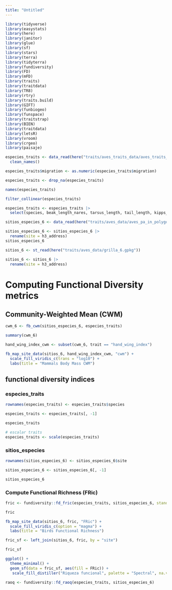 ```yaml
---
title: "Untitled"
---
```


```r
library(tidyverse)
library(easystats)
library(here)
library(janitor)
library(glue)
library(sf)
library(stars)
library(terra)
library(tidyterra)
library(fundiversity)
library(FD)
library(mFD)
library(traits)
library(traitdata)
library(TR8)
library(rtry)
library(traits.build)
library(GIFT)
library(funbiogeo)
library(funspace)
library(traitstrap)
library(BIEN)
library(traitdata)
library(letsR)
library(vroom)
library(crgeo)
library(paisaje)
```


```r
especies_traits <- data_read(here("traits/aves_traits_data/aves_traits_obtained/aves_cr_traits_ebird.xlsx")) |>
  clean_names()
```

```r
especies_traits$migration <- as.numeric(especies_traits$migration)
```

```r
especies_traits <- drop_na(especies_traits)
```


```r
names(especies_traits)
```

```r
filter_collinear(especies_traits)
```

```r
especies_traits <- especies_traits |>
  select(species, beak_length_nares, tarsus_length, tail_length, kipps_distance, hand_wing_index, mass)
```




```r
sitios_especies_6 <- data_read(here("traits/aves_data/aves_pa_in_polygons_6_df.xlsx"))
```

```r
sitios_especies_6 <- sitios_especies_6 |>
  rename(site = h3_address)
sitios_especies_6
```


```r
sitios_6 <- st_read(here("traits/aves_data/grilla_6.gpkg"))
```

```r
sitios_6 <- sitios_6 |>
  rename(site = h3_address)
```


# Computing Functional Diversity metrics

## Community-Weighted Mean (CWM)

```r
cwm_6 <- fb_cwm(sitios_especies_6, especies_traits)
```

```r
summary(cwm_6)
```


```r
hand_wing_index_cwm <- subset(cwm_6, trait == "hand_wing_index")
```


```r
fb_map_site_data(sitios_6, hand_wing_index_cwm, "cwm") +
  scale_fill_viridis_c(trans = "log10") +
  labs(title = "Mammals Body Mass CWM")
```

## functional diversity indices

### especies_traits

```r
rownames(especies_traits) <- especies_traits$species
```

```r
especies_traits <- especies_traits[, -1]
```

```r
especies_traits
```

```r
# escalar traits
especies_traits <- scale(especies_traits)
```

### sitios_especies

```r
rownames(sitios_especies_6) <- sitios_especies_6$site
```

```r
sitios_especies_6 <- sitios_especies_6[, -1]
```

```r
sitios_especies_6
```


### Compute Functional Richness (FRic)

```r
fric <- fundiversity::fd_fric(especies_traits, sitios_especies_6, stand = TRUE)
```

```r
fric
```

```r
fb_map_site_data(sitios_6, fric, "FRic") +
  scale_fill_viridis_c(option = "magma") +
  labs(title = "Birds Functional Richness")
```

```r
fric_sf <- left_join(sitios_6, fric, by = "site")
```

```r
fric_sf
```


```r
ggplot() +
  theme_minimal() +
  geom_sf(data = fric_sf, aes(fill = FRic)) +
   scale_fill_distiller("Riqueza funcional", palette = "Spectral", na.value = "transparent")
```


```r
raoq <- fundiversity::fd_raoq(especies_traits, sitios_especies_6)
```


